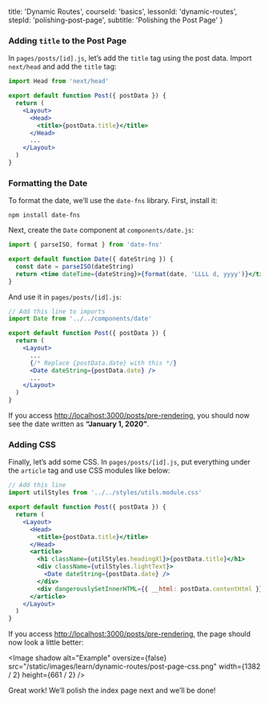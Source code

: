
  title: 'Dynamic Routes',
  courseId: 'basics',
  lessonId: 'dynamic-routes',
  stepId: 'polishing-post-page',
  subtitle: 'Polishing the Post Page'
}

### Adding `title` to the Post Page

In `pages/posts/[id].js`, let’s add the `title` tag using the post data. Import <Link href="/docs/[[...slug]]" as="/docs/api-reference/next/head"><a>`next/head`</a></Link> and add the `title` tag:

```jsx
import Head from 'next/head'

export default function Post({ postData }) {
  return (
    <Layout>
      <Head>
        <title>{postData.title}</title>
      </Head>
      ...
    </Layout>
  )
}
```

### Formatting the Date

To format the date, we’ll use the `date-fns` library. First, install it:

```shell
npm install date-fns
```

Next, create the `Date` component at `components/date.js`:

```jsx
import { parseISO, format } from 'date-fns'

export default function Date({ dateString }) {
  const date = parseISO(dateString)
  return <time dateTime={dateString}>{format(date, 'LLLL d, yyyy')}</time>
}
```

And use it in `pages/posts/[id].js`:

```jsx
// Add this line to imports
import Date from '../../components/date'

export default function Post({ postData }) {
  return (
    <Layout>
      ...
      {/* Replace {postData.date} with this */}
      <Date dateString={postData.date} />
      ...
    </Layout>
  )
}
```

If you access [http://localhost:3000/posts/pre-rendering](http://localhost:3000/posts/pre-rendering), you should now see the date written as **“January 1, 2020”**.

### Adding CSS

Finally, let’s add some CSS. In `pages/posts/[id].js`, put everything under the `article` tag and use CSS modules like below:

```jsx
// Add this line
import utilStyles from '../../styles/utils.module.css'

export default function Post({ postData }) {
  return (
    <Layout>
      <Head>
        <title>{postData.title}</title>
      </Head>
      <article>
        <h1 className={utilStyles.headingXl}>{postData.title}</h1>
        <div className={utilStyles.lightText}>
          <Date dateString={postData.date} />
        </div>
        <div dangerouslySetInnerHTML={{ __html: postData.contentHtml }} />
      </article>
    </Layout>
  )
}
```

If you access [http://localhost:3000/posts/pre-rendering](http://localhost:3000/posts/pre-rendering), the page should now look a little better:

<Image
  shadow
  alt="Example"
  oversize={false}
  src="/static/images/learn/dynamic-routes/post-page-css.png"
  width={1382 / 2}
  height={661 / 2}
/>

Great work! We’ll polish the index page next and we’ll be done!

